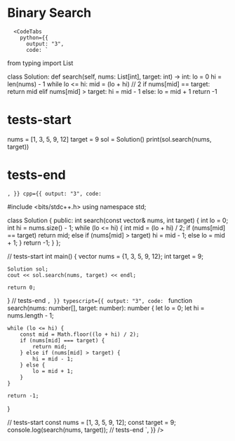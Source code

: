 
# Binary Search


<PracticeLinks leetcode="binary-search" />

      <CodeTabs
        python={{
          output: "3",
          code: `

from typing import List


class Solution:
    def search(self, nums: List[int], target: int) -> int:
        lo = 0
        hi = len(nums) - 1
        while lo <= hi:
            mid = (lo + hi) // 2
            if nums[mid] == target:
                return mid
            elif nums[mid] > target:
                hi = mid - 1
            else:
                lo = mid + 1
        return -1

# tests-start
nums = [1, 3, 5, 9, 12]
target = 9
sol = Solution()
print(sol.search(nums, target))
# tests-end
`,
        }}
        cpp={{
          output: "3",
          code: `

#include <bits/stdc++.h>
using namespace std;


class Solution {
   public:
    int search(const vector<int>& nums, int target) {
        int lo = 0;
        int hi = nums.size() - 1;
        while (lo <= hi) {
            int mid = (lo + hi) / 2;
            if (nums[mid] == target)
                return mid;
            else if (nums[mid] > target)
                hi = mid - 1;
            else
                lo = mid + 1;
        }
        return -1;
    }
};

// tests-start
int main() {
    vector<int> nums = {1, 3, 5, 9, 12};
    int target = 9;

    Solution sol;
    cout << sol.search(nums, target) << endl;

    return 0;
}
// tests-end
`,
        }}
        typescript={{
          output: "3",
          code: `
function search(nums: number[], target: number): number {
    let lo = 0;
    let hi = nums.length - 1;

    while (lo <= hi) {
        const mid = Math.floor((lo + hi) / 2);
        if (nums[mid] === target) {
            return mid;
        } else if (nums[mid] > target) {
            hi = mid - 1;
        } else {
            lo = mid + 1;
        }
    }

    return -1;
}

// tests-start
const nums = [1, 3, 5, 9, 12];
const target = 9;
console.log(search(nums, target));
// tests-end
          `,
        }}
      />